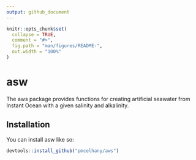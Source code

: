 ```yaml
---
output: github_document
---
```


<!-- README.md is generated from README.Rmd. Please edit that file -->

```r
knitr::opts_chunk$set(
  collapse = TRUE,
  comment = "#>",
  fig.path = "man/figures/README-",
  out.width = "100%"
)
```

# asw

<!-- badges: start -->
<!-- badges: end -->

The aws package provides functions for creating artificial seawater from Instant Ocean with a given salinity and alkalinity.

## Installation

You can install asw like so:

``` r
devtools::install_github("pmcelhany/aws")
```


